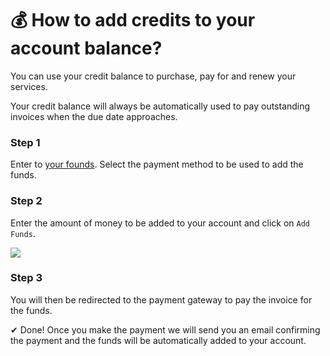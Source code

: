 # 💰 How to add credits to your account balance?


You can use your credit balance to purchase, pay for and renew your services.

<Callout>
Your credit balance will always be automatically used to pay outstanding invoices when the due date approaches.
</Callout>

<Steps>

### Step 1
Enter to [your founds](https://billing.vexyhost.com/clientarea.php?action=addfunds). Select the payment method to be used to add the funds.

### Step 2
Enter the amount of money to be added to your account and click on `Add Funds`.

![](https://i.imgur.com/F2N4Oun.png)

### Step 3
You will then be redirected to the payment gateway to pay the invoice for the funds.

</Steps>

✔ Done! Once you make the payment we will send you an email confirming the payment and the funds will be automatically added to your account.
